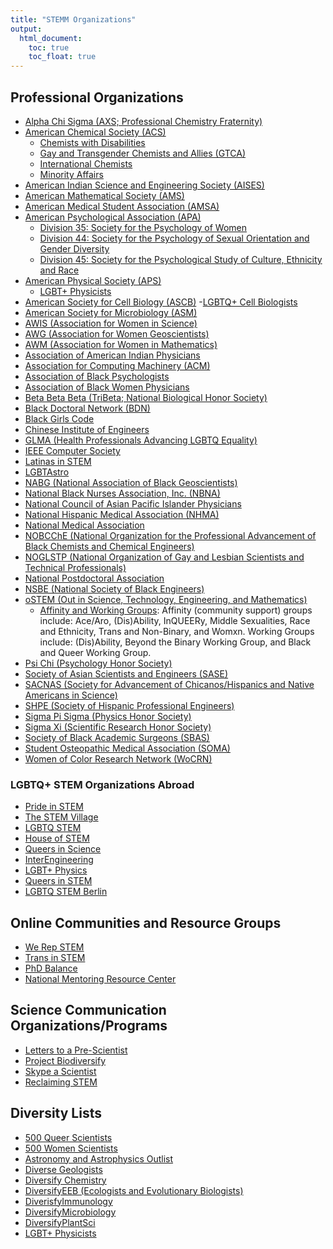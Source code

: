```yaml
---
title: "STEMM Organizations"
output:
  html_document:
    toc: true
    toc_float: true
---
```


## Professional Organizations
- [Alpha Chi Sigma (AXS; Professional Chemistry Fraternity)](https://www.alphachisigma.org/)
- [American Chemical Society (ACS)](https://www.acs.org/content/acs/en.html)
    - [Chemists with Disabilities](https://acsprof.org/subdivisions/chemists-with-disabilities/)
    - [Gay and Transgender Chemists and Allies (GTCA)](https://acsprof.org/subdivisions/lgbt-and-allies/)
    - [International Chemists](https://acsprof.org/subdivisions/international-chemists/)
    - [Minority Affairs](https://acsprof.org/subdivisions/minority-affairs/)
- [American Indian Science and Engineering Society (AISES)](https://www.aises.org/)
- [American Mathematical Society (AMS)](https://www.ams.org/home/page)
- [American Medical Student Association (AMSA)](https://www.amsa.org/)
- [American Psychological Association (APA)](https://www.apa.org/)
    - [Division 35: Society for the Psychology of Women](https://www.apa.org/about/division/div35)
    - [Division 44: Society for the Psychology of Sexual Orientation and Gender Diversity](https://www.apadivisions.org/division-44)
    - [Division 45: Society for the Psychological Study of Culture, Ethnicity and Race](https://www.apa.org/about/division/div45)
- [American Physical Society (APS)](https://www.aps.org/)
    - [LGBT+ Physicists](https://www.aps.org/programs/lgbt/index.cfm)
- [American Society for Cell Biology (ASCB)](https://www.ascb.org/)
    -[LGBTQ+ Cell Biologists](https://www.ascb.org/committee/lgbtq-task-force/)
- [American Society for Microbiology (ASM)](https://asm.org/)
- [AWIS (Association for Women in Science)](https://www.awis.org/)
- [AWG (Association for Women Geoscientists)](https://www.awg.org/)
- [AWM (Association for Women in Mathematics)](https://awm-math.org/)
- [Association of American Indian Physicians](https://www.aaip.org/)
- [Association for Computing Machinery (ACM)](https://www.acm.org/)
- [Association of Black Psychologists](http://www.abpsi.org/)
- [Association of Black Women Physicians](https://www.blackwomenphysicians.org/)
- [Beta Beta Beta (TriBeta; National Biological Honor Society)](https://www.tribeta.org/)
- [Black Doctoral Network (BDN)](https://www.blackphdnetwork.com/)
- [Black Girls Code](https://www.blackgirlscode.com/)
- [Chinese Institute of Engineers](http://www.cie-usa.org/)
- [GLMA (Health Professionals Advancing LGBTQ Equality)](http://www.glma.org/)
- [IEEE Computer Society](https://www.computer.org/)
- [Latinas in STEM](http://www.latinasinstem.com/)
- [LGBTAstro](https://twitter.com/lgbtastro)
- [NABG (National Association of Black Geoscientists)](http://www.nabg-us.org/)
- [National Black Nurses Association, Inc. (NBNA)](https://www.nbna.org/)
- [National Council of Asian Pacific Islander Physicians](http://ncapip.org/)
- [National Hispanic Medical Association (NHMA)](https://www.nhmamd.org/)
- [National Medical Association](https://www.nmanet.org/default.aspx)
- [NOBCChE (National Organization for the Professional Advancement of Black Chemists and Chemical Engineers)](https://www.nobcche.org/)
- [NOGLSTP (National Organization of Gay and Lesbian Scientists and Technical Professionals)](https://www.noglstp.org)
- [National Postdoctoral Association](https://www.nationalpostdoc.org/)
- [NSBE (National Society of Black Engineers)](https://www.nsbe.org/home.aspx)
- [oSTEM (Out in Science, Technology, Engineering, and Mathematics)](https://www.ostem.org/)
    - [Affinity and Working Groups](https://www.ostem.org/page/affinity-groups):
    Affinity (community support) groups include: Ace/Aro, (Dis)Ability, InQUEERy,
    Middle Sexualities, Race and Ethnicity, Trans and Non-Binary, and Womxn.
    Working Groups include: (Dis)Ability, Beyond the Binary Working Group, and
    Black and Queer Working Group.
- [Psi Chi (Psychology Honor Society)](https://www.psichi.org/)
- [Society of Asian Scientists and Engineers (SASE)](https://www.saseconnect.org/)
- [SACNAS (Society for Advancement of Chicanos/Hispanics and Native Americans in Science)](https://www.sacnas.org/)
- [SHPE (Society of Hispanic Professional Engineers)](https://www.shpe.org/)
- [Sigma Pi Sigma (Physics Honor Society)](https://www.sigmapisigma.org/sigmapisigma)
- [Sigma Xi (Scientific Research Honor Society)](https://www.sigmaxi.org/)
- [Society of Black Academic Surgeons (SBAS)](https://www.sbas.net/)
- [Student Osteopathic Medical Association (SOMA)](https://studentdo.org/)
- [Women of Color Research Network (WoCRN)](https://womeninscience.nih.gov/women-of-color/)

### LGBTQ+ STEM Organizations Abroad

- [Pride in STEM](https://prideinstem.org/)
- [The STEM Village](https://thestemvillage.co.uk/)
- [LGBTQ STEM](https://lgbtstem.wordpress.com/)
- [House of STEM](https://houseofstem.org/)
- [Queers in Science](https://www.queersinscience.org.au/)
- [InterEngineering](http://interengineeringlgbt.com/)
- [LGBT+ Physics](https://twitter.com/lgbt_physics?lang=en)
- [Queers in STEM](https://twitter.com/QueersInSTEM)
- [LGBTQ STEM Berlin](https://www.facebook.com/lgbtqstemberlin)

## Online Communities and Resource Groups

- [We Rep STEM](https://werepstem.com/)
- [Trans in STEM](https://twitter.com/stemtrans)
- [PhD Balance](https://www.phdbalance.com/)
- [National Mentoring Resource Center](https://nationalmentoringresourcecenter.org/index.php)

## Science Communication Organizations/Programs

- [Letters to a Pre-Scientist](https://www.prescientist.org/)
- [Project Biodiversify](https://projectbiodiversify.org/)
- [Skype a Scientist](https://www.skypeascientist.com/)
- [Reclaiming STEM](https://twitter.com/Reclaiming_STEM)

## Diversity Lists

- [500 Queer Scientists](https://500queerscientists.com/)
- [500 Women Scientists](https://500womenscientists.org/)
- [Astronomy and Astrophysics Outlist](https://astro-outlist.github.io/)
- [Diverse Geologists](https://www.diversegeologists.org/)
- [Diversify Chemistry](https://diversifychemistry.com/)
- [DiversifyEEB (Ecologists and Evolutionary Biologists)](https://diversifyeeb.com/)
- [DiverisfyImmunology](https://diversifyimmunology.github.io/)
- [DiversifyMicrobiology](https://diversifymicrobiology.github.io/)
- [DiversifyPlantSci](https://tinyurl.com/DiversifyPlantSci)
- [LGBT+ Physicists](https://lgbtphysicists.org/outlist.html)
